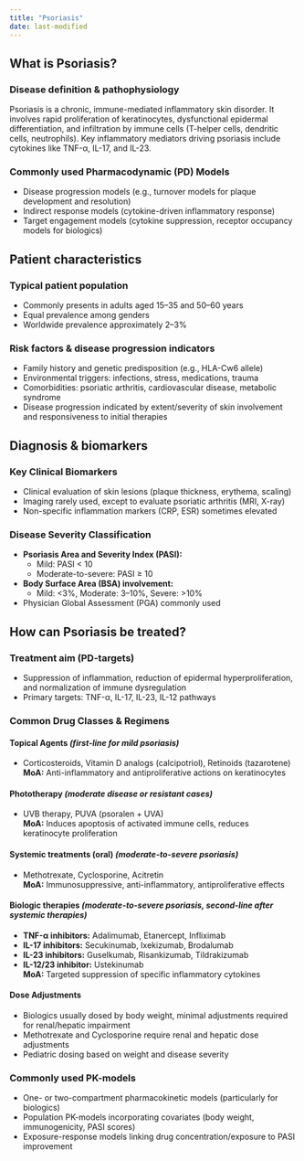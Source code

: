 ```yaml
---
title: "Psoriasis"
date: last-modified
---
```


:::{.callout-caution title="Under construction"}
:::

## What is Psoriasis?

### Disease definition & pathophysiology

Psoriasis is a chronic, immune-mediated inflammatory skin disorder.
It involves rapid proliferation of keratinocytes, dysfunctional epidermal differentiation, and infiltration by immune cells (T-helper cells, dendritic cells, neutrophils).
Key inflammatory mediators driving psoriasis include cytokines like TNF-α, IL-17, and IL-23.

### Commonly used Pharmacodynamic (PD) Models
- Disease progression models (e.g., turnover models for plaque development and resolution)
- Indirect response models (cytokine-driven inflammatory response)
- Target engagement models (cytokine suppression, receptor occupancy models for biologics)

## Patient characteristics

### Typical patient population

- Commonly presents in adults aged 15–35 and 50–60 years
- Equal prevalence among genders
- Worldwide prevalence approximately 2–3%

### Risk factors & disease progression indicators

- Family history and genetic predisposition (e.g., HLA-Cw6 allele)
- Environmental triggers: infections, stress, medications, trauma
- Comorbidities: psoriatic arthritis, cardiovascular disease, metabolic syndrome
- Disease progression indicated by extent/severity of skin involvement and responsiveness to initial therapies

## Diagnosis & biomarkers

### Key Clinical Biomarkers

- Clinical evaluation of skin lesions (plaque thickness, erythema, scaling)
- Imaging rarely used, except to evaluate psoriatic arthritis (MRI, X-ray)
- Non-specific inflammation markers (CRP, ESR) sometimes elevated

### Disease Severity Classification

- **Psoriasis Area and Severity Index (PASI):**
  - Mild: PASI < 10  
  - Moderate-to-severe: PASI ≥ 10
- **Body Surface Area (BSA) involvement:**
  - Mild: <3%, Moderate: 3–10%, Severe: >10%
- Physician Global Assessment (PGA) commonly used

## How can Psoriasis be treated?

### Treatment aim (PD-targets)

- Suppression of inflammation, reduction of epidermal hyperproliferation, and normalization of immune dysregulation
- Primary targets: TNF-α, IL-17, IL-23, IL-12 pathways

### Common Drug Classes & Regimens

#### Topical Agents *(first-line for mild psoriasis)*

- Corticosteroids, Vitamin D analogs (calcipotriol), Retinoids (tazarotene)  
**MoA:** Anti-inflammatory and antiproliferative actions on keratinocytes

#### Phototherapy *(moderate disease or resistant cases)*

- UVB therapy, PUVA (psoralen + UVA)  
**MoA:** Induces apoptosis of activated immune cells, reduces keratinocyte proliferation

#### Systemic treatments (oral) *(moderate-to-severe psoriasis)*

- Methotrexate, Cyclosporine, Acitretin  
**MoA:** Immunosuppressive, anti-inflammatory, antiproliferative effects

#### Biologic therapies *(moderate-to-severe psoriasis, second-line after systemic therapies)*

- **TNF-α inhibitors:** Adalimumab, Etanercept, Infliximab
- **IL-17 inhibitors:** Secukinumab, Ixekizumab, Brodalumab
- **IL-23 inhibitors:** Guselkumab, Risankizumab, Tildrakizumab
- **IL-12/23 inhibitor:** Ustekinumab  
**MoA:** Targeted suppression of specific inflammatory cytokines

#### Dose Adjustments

- Biologics usually dosed by body weight, minimal adjustments required for renal/hepatic impairment
- Methotrexate and Cyclosporine require renal and hepatic dose adjustments
- Pediatric dosing based on weight and disease severity

### Commonly used PK-models

- One- or two-compartment pharmacokinetic models (particularly for biologics)
- Population PK-models incorporating covariates (body weight, immunogenicity, PASI scores)
- Exposure-response models linking drug concentration/exposure to PASI improvement
